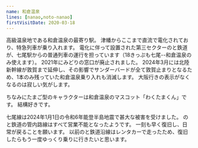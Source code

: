 ```yaml
---
name: 和倉温泉
lines: [nanao,noto-nanao]
firstVisitDate: 2020-03-18
---
```


高級温泉地である和倉温泉の最寄り駅。
津幡からここまで直流で電化されており、特急列車が乗り入れます。
電化に伴って設置された第三セクターのと鉄道が、七尾駅からの普通列車の運行を担っています（18きっぷも七尾--和倉温泉のみ使えます）。
2021年にみどりの窓口が廃止されました。
2024年3月には北陸新幹線が敦賀まで延伸し、その影響でサンダーバードが全て敦賀止まりとなるため、1本のみ残っていた和倉温泉乗り入れも消滅します。
大阪行きの表示がなくなるのは寂しい気がします。

ちなみにたまご型のキャラクターは和倉温泉のマスコット「わくたまくん」です。
結構好きです。

七尾線は2024年1月1日の令和6年能登半島地震で甚大な被害を受けました。
のと鉄道の管内路線はすべて営業不能となったようです。
一刻も早く復旧し、日常が戻ることを願います。
以前のと鉄道沿線はレンタカーで走ったため、復旧したらもう一度ゆっくり乗りに行きたいと思います。
